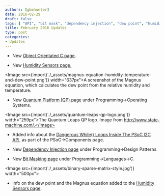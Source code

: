 ```yaml
---
authors: [gbmhunter]
date: 2016-02-29
draft: false
tags: [ "API", "bit mask", "dependency injection", "dew point", "humidity", "I2C", "Magnus", "object-orientated", " C", "PSoC", "QP" ]
title: February 2016 Updates
type: post
categories:
- Updates
---
```



* New [Object Orientated C page](/programming/languages/c/object-orientated-c).

* New [Humidity Sensors page.](/electronics/components/sensors/humidity-sensors)


<Image src={import('./_assets/magnus-equation-humidity-temperature-and-dew-point.png')} width="637px">A screenshot of the Magnus equation, which calculates the dew point from the relative humidity and temperature.</Image>

* New [Quantum Platform (QP) page](/programming/operating-systems/quantum-platform-qp) under Programming->Operating Systems.  


<Image src={import('./_assets/quantum-leaps-qp-logo.png')} width="259px">The Quantum Leaps QP logo. Image from http://www.state-machine.com/.</Image>

* Added info about the [Dangerous While() Loops Inside The PSoC I2C API](/programming/microcontrollers/psoc/components#dangerous-while-loops), as part of the PSoC->Components page.

* New [Dependency Injection page](/programming/design-patterns/dependency-injection) under Programming->Design Patterns.

* New [Bit Masking page](/programming/languages/c/bit-fields-and-bit-manipulation-masking) under Programming->Languages->C.  


<Image src={import('./_assets/binary-sparse-matrix-style.jpg')} width="500px"></Image>

* Info on the dew point and the Magnus equation added to the [Humidity Sensors page](/electronics/components/sensors/humidity-sensors).